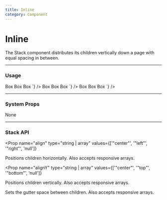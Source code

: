 ```yaml
---
title: Inline
category: Component
---
```



# Inline

The Stack component distributes its children vertically down a page with equal spacing in between.

---

### Usage

<LiveCode>
  <LiveCode.Content
    title="Default Inline Spacing"
    code={`
      <Inline>
        <Box p="300" bg="gray.200">Box</Box>
        <Box p="300" bg="gray.200">Box</Box>
        <Box p="300" bg="gray.200">Box</Box>
      </Inline>
    `}
  />
  <LiveCode.Content
    title="Right Aligned"
    code={`
      <Inline align="right" space="100">
        <Box p="300" bg="gray.200">Box</Box>
        <Box p="300" bg="gray.200">Box</Box>
        <Box p="300" bg="gray.200">Box</Box>
      </Inline>
    `}
  />
  <LiveCode.Content
    title="Bottom and Right Aligned"
    code={`
      <Inline align="right" alignY="bottom" space="100">
        <Box p="300" bg="gray.200">Box</Box>
        <Box p="500" bg="gray.200">Box</Box>
        <Box p="300" bg="gray.200">Box</Box>
      </Inline>
    `}
  />
</LiveCode>

---

### System Props

None

---

### Stack API

<Prop
  name="align"
  type="string | array"
  values={['"center"', '"left"', '"right"', 'null']}
>
  Positions children horizontally. Also accepts responsive arrays.
</Prop>

<Prop
  name="alignY"
  type="string | array"
  values={['"center"', '"top"', '"bottom"', 'null']}
>
  Positions children vertically. Also accepts responsive arrays.
</Prop>

<Prop name="space" type="string | array">
  Sets the gutter space between children. Also accepts responsive arrays.
</Prop>
